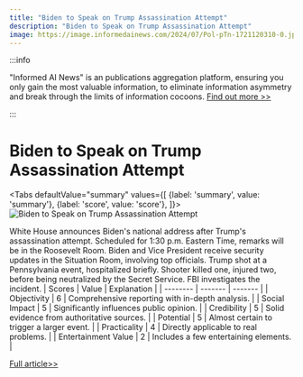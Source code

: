 ```yaml
---
title: "Biden to Speak on Trump Assassination Attempt"
description: "Biden to Speak on Trump Assassination Attempt"
image: https://image.informedainews.com/2024/07/Pol-pTn-1721120310-0.jpg
---
```



:::info

"Informed AI News" is an publications aggregation platform, ensuring you only gain the most valuable information, to eliminate information asymmetry and break through the limits of information cocoons.  [Find out more >>](/)

:::

# Biden to Speak on Trump Assassination Attempt


<Tabs
	defaultValue="summary"
	values={[
	{label: 'summary', value: 'summary'},
	{label: 'score', value: 'score'},
]}>
<TabItem value="summary">
<img
  src="https://image.informedainews.com/2024/07/Pol-pTn-1721120310-0.jpg"
  alt="Biden to Speak on Trump Assassination Attempt"
/>



White House announces Biden's national address after Trump's assassination attempt. Scheduled for 1:30 p.m. Eastern Time, remarks will be in the Roosevelt Room. Biden and Vice President receive security updates in the Situation Room, involving top officials. Trump shot at a Pennsylvania event, hospitalized briefly. Shooter killed one, injured two, before being neutralized by the Secret Service. FBI investigates the incident.
</TabItem>
<TabItem value="score">
	| Scores     | Value   | Explanation |
	| -------- | ------- | ------- |
	| Objectivity  | 6    | Comprehensive reporting with in-depth analysis.    |
	| Social Impact | 5     | Significantly influences public opinion.    |
	| Credibility    | 5    | Solid evidence from authoritative sources.    |
	| Potential    | 5    | Almost certain to trigger a larger event.    |
	| Practicality    | 4    | Directly applicable to real problems.    |
	| Entertainment Value    | 2    | Includes a few entertaining elements.    |
</TabItem>
</Tabs>

[Full article>>](https://sputniknews.com/20240714/biden-to-address-the-nation-after-trump-assassination-attempt---white-house-1119373575.html)
